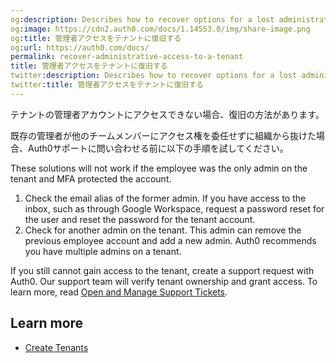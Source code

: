 ```yaml
---
og:description: Describes how to recover options for a lost administrator account
og:image: https://cdn2.auth0.com/docs/1.14553.0/img/share-image.png
og:title: 管理者アクセスをテナントに復旧する
og:url: https://auth0.com/docs/
permalink: recover-administrative-access-to-a-tenant
title: 管理者アクセスをテナントに復旧する
twitter:description: Describes how to recover options for a lost administrator account
twitter:title: 管理者アクセスをテナントに復旧する
---
```


テナントの管理者アカウントにアクセスできない場合、復旧の方法があります。

既存の管理者が他のチームメンバーにアクセス権を委任せずに組織から抜けた場合、Auth0サポートに問い合わせる前に以下の手順を試してください。

<Callout icon="file-lines" color="#0EA5E9" iconType="regular">

These solutions will not work if the employee was the only admin on the tenant and MFA protected the account.

</Callout>

1. Check the email alias of the former admin. If you have access to the inbox, such as through Google Workspace, request a password reset for the user and reset the password for the tenant account.
2. Check for another admin on the tenant. This admin can remove the previous employee account and add a new admin. Auth0 recommends you have multiple admins on a tenant.

If you still cannot gain access to the tenant, create a support request with Auth0. Our support team will verify tenant ownership and grant access. To learn more, read [Open and Manage Support Tickets](/docs/troubleshoot/customer-support/open-and-manage-support-tickets).

## Learn more

* [Create Tenants](/docs/get-started/auth0-overview/create-tenants)
